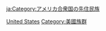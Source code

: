 {{Commonscat|Indigenous peoples of North America}}

[[Category:北美洲各国原住民|United States]]
[[Category:美國族群|Category:美國族群]]

[[ja:Category:アメリカ合衆国の先住民族|ja:Category:アメリカ合衆国の先住民族]]